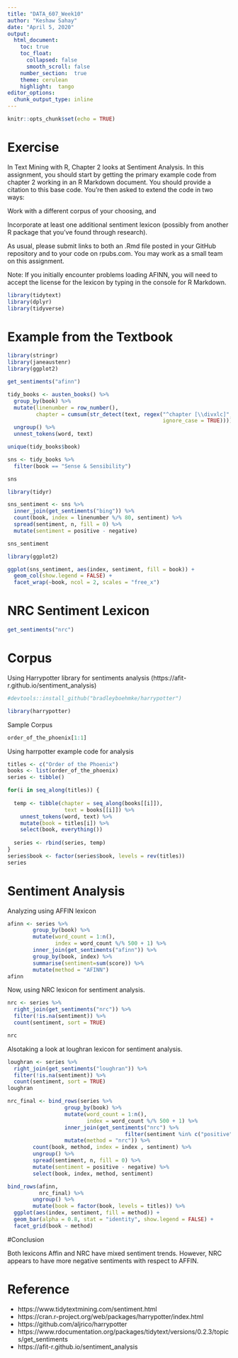 ---
title: "DATA_607_Week10"
author: "Keshaw Sahay"
date: "April 5, 2020"
output: 
  html_document:
    toc: true
    toc_float:
      collapsed: false
      smooth_scroll: false
    number_section:  true
    theme: cerulean
    highlight:  tango
editor_options: 
  chunk_output_type: inline
---

```{r setup, include=FALSE}
knitr::opts_chunk$set(echo = TRUE)
```

# Exercise

In Text Mining with R, Chapter 2 looks at Sentiment Analysis. In this assignment, you should start by getting the primary example code from chapter 2 working in an R Markdown document. You should provide a citation to this base code. You’re then asked to extend the code in two ways:

Work with a different corpus of your choosing, and

Incorporate at least one additional sentiment lexicon (possibly from another R package that you’ve found through research).

As usual, please submit links to both an .Rmd file posted in your GitHub repository and to your code on rpubs.com. You may work as a small team on this assignment.

Note: If you initially encounter problems loading AFINN, you will need to accept the license for the lexicon by typing in the console for R Markdown.



```{r message=FALSE, warning=FALSE}
library(tidytext)
library(dplyr)
library(tidyverse)
```

# Example from the Textbook

```{r}
library(stringr)
library(janeaustenr)
library(ggplot2)

get_sentiments("afinn")
```


```{r}
tidy_books <- austen_books() %>%
  group_by(book) %>%
  mutate(linenumber = row_number(),
         chapter = cumsum(str_detect(text, regex("^chapter [\\divxlc]", 
                                                 ignore_case = TRUE)))) %>%
  ungroup() %>%
  unnest_tokens(word, text)
```



```{r}
unique(tidy_books$book)
```


```{r}
sns <- tidy_books %>% 
  filter(book == "Sense & Sensibility")

sns
```


```{r}
library(tidyr)

sns_sentiment <- sns %>%
  inner_join(get_sentiments("bing")) %>%
  count(book, index = linenumber %/% 80, sentiment) %>%
  spread(sentiment, n, fill = 0) %>%
  mutate(sentiment = positive - negative)
```
```{r}
sns_sentiment
```


```{r}
library(ggplot2)

ggplot(sns_sentiment, aes(index, sentiment, fill = book)) +
  geom_col(show.legend = FALSE) +
  facet_wrap(~book, ncol = 2, scales = "free_x")
```


# NRC Sentiment Lexicon 

```{r}
get_sentiments("nrc")
```

# Corpus
Using Harrypotter library for sentiments analysis  (https://afit-r.github.io/sentiment_analysis)

```{r}
#devtools::install_github("bradleyboehmke/harrypotter") 
```
```{r}
library(harrypotter) 
```

Sample Corpus
```{r}
order_of_the_phoenix[1:1]
```

Using harrpotter example code for analysis

```{r}
titles <- c("Order of the Phoenix")
books <- list(order_of_the_phoenix)
series <- tibble()

for(i in seq_along(titles)) {
  
  temp <- tibble(chapter = seq_along(books[[i]]),
                  text = books[[i]]) %>%
    unnest_tokens(word, text) %>%
    mutate(book = titles[i]) %>%
    select(book, everything())
  
  series <- rbind(series, temp)
}
series$book <- factor(series$book, levels = rev(titles))
series
```

# Sentiment Analysis 

Analyzing using AFFIN lexicon
```{r}
afinn <- series %>%
        group_by(book) %>% 
        mutate(word_count = 1:n(),
               index = word_count %/% 500 + 1) %>% 
        inner_join(get_sentiments("afinn")) %>%
        group_by(book, index) %>%
        summarise(sentiment=sum(score)) %>%
        mutate(method = "AFINN")
afinn
```

Now, using NRC lexicon for sentiment analysis.

```{r}
nrc <- series %>%
  right_join(get_sentiments("nrc")) %>%
  filter(!is.na(sentiment)) %>%
  count(sentiment, sort = TRUE)

nrc
```

Alsotaking a look at loughran lexicon for sentiment analysis.

```{r}
loughran <- series %>%
  right_join(get_sentiments("loughran")) %>%
  filter(!is.na(sentiment)) %>%
  count(sentiment, sort = TRUE)
loughran
```

```{r}
nrc_final <- bind_rows(series %>%
                  group_by(book) %>% 
                  mutate(word_count = 1:n(),
                         index = word_count %/% 500 + 1) %>%
                  inner_join(get_sentiments("nrc") %>%
                                     filter(sentiment %in% c("positive", "negative"))) %>%
                  mutate(method = "nrc")) %>%
        count(book, method, index = index , sentiment) %>%
        ungroup() %>%
        spread(sentiment, n, fill = 0) %>%
        mutate(sentiment = positive - negative) %>%
        select(book, index, method, sentiment)
```

```{r}
bind_rows(afinn,
          nrc_final) %>%
        ungroup() %>%
        mutate(book = factor(book, levels = titles)) %>%
  ggplot(aes(index, sentiment, fill = method)) +
  geom_bar(alpha = 0.8, stat = "identity", show.legend = FALSE) +
  facet_grid(book ~ method)
```

#Conclusion

Both lexicons Affin and NRC have mixed sentiment trends. However, NRC appears to have more negative sentiments with respect to AFFIN.

# Reference
+ https://www.tidytextmining.com/sentiment.html
+ https://cran.r-project.org/web/packages/harrypotter/index.html
+ https://github.com/aljrico/harrypotter
+ https://www.rdocumentation.org/packages/tidytext/versions/0.2.3/topics/get_sentiments
+ https://afit-r.github.io/sentiment_analysis



